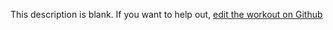
  This description is blank. If you want to help out, [edit the workout on Github](https://www.github.com/LiftArcade/exercises/blob/main/exercises/dumbbell-bent-over-delt-raise-description.mdx)